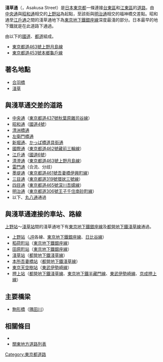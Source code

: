 {{japanese|japanese=浅草 通り|kana=あさくさ どおり|romaji=Asakusa Doori}}

'''淺草通'''（{{lang|ja|浅草通り}}，Asakusa Street）是[[日本|日本]][[東京都|東京都]]一條連接[[台東區|台東區]]和[[江東區_(東京)|江東區]]的[[道路|道路]]，由[[中央通_(東京都)|中央通]]與[[昭和通_(東京都)|昭和通]]相交的[[上野站|上野站]]為起點，至該街與[[明治通_(東京都)|明治通]]相交的福神橋交差點。昭和通至[[江戶通|江戶通]]之間的淺草通地下為[[東京地下鐵銀座線|東京地下鐵銀座線]]深度最淺的部分。日本最早的地下鐵就是在此道路下通過。

由以下的[[國道|國道]]、[[都道府縣道|都道]]組成。
*[[東京都道463號上野月島線|東京都道463號上野月島線]]
*[[東京都道453號本鄉龜戶線|東京都道453號本鄉龜戶線]]

==著名地點==
*[[合羽橋|合羽橋]]
*[[淺草|淺草]]

==與淺草通交差的道路==
*[[中央通_(東京都)|中央通]]（[[東京都道437號秋葉原雜司谷線|東京都道437號秋葉原雜司谷線]]）
*[[昭和通_(東京都)|昭和通]]（[[國道4號_(日本)|國道4號]]）
*[[清洲橋通|清洲橋通]]
*[[左衛門橋通|左衛門橋通]]
*[[新堀通|新堀通]]、[[かっぱ橋道具街通|かっぱ橋道具街通]]
*[[東京都道462號藏前三輪線|國際通]]（[[東京都道462號藏前三輪線|東京都道462號藏前三輪線]]）
*[[江戶通|江戶通]]（[[國道6號_(日本)|國道6號]]）
*[[清澄通|清澄通]]（[[東京都道463號上野月島線|東京都道463號上野月島線]]）
*[[雷門通|雷門通]]（合流、分歧）
*[[墨堤通|墨堤通]]（[[東京都道461號吾妻橋伊興町線|東京都道461號吾妻橋伊興町線]]）
*[[三目通|三目通]]（[[東京都道319號環狀三號線|東京都道319號環狀三號線]]）
*[[四目通|四目通]]（[[東京都道465號深川吾嬬線|東京都道465號深川吾嬬線]]）
*[[明治通_(東京都)|明治通]]（[[東京都道306號王子千住南砂町線|東京都道306號王子千住南砂町線]]）
*以下、[[丸八通|丸八通]]通過

==與淺草通連接的車站、路線==
[[上野站|上野站]]～[[淺草站|淺草站]]間的淺草通地下有[[東京地下鐵銀座線|東京地下鐵銀座線]]及[[都營地下鐵淺草線|都營地下鐵淺草線]]通過。

*[[上野站|上野站]]（[[東日本旅客鐵道|JR]]各線、[[東京地下鐵銀座線|東京地下鐵銀座線]]、[[日比谷線|日比谷線]]）
*[[稻荷町站|稻荷町站]]（[[東京地下鐵銀座線|東京地下鐵銀座線]]）
*[[田原町站|田原町站]]（[[東京地下鐵銀座線|東京地下鐵銀座線]]）
*[[淺草站|淺草站]]（[[都營地下鐵淺草線|都營地下鐵淺草線]]）
*[[本所吾妻橋站|本所吾妻橋站]]（[[都營地下鐵淺草線|都營地下鐵淺草線]]）
*[[東京天空樹站|東京天空樹站]]（[[東武伊勢崎線|東武伊勢崎線]]）
*[[押上站|押上站]]（[[都營地下鐵淺草線|都營地下鐵淺草線]]、[[東京地下鐵半藏門線|東京地下鐵半藏門線]]、[[東武伊勢崎線|東武伊勢崎線]]、[[京成押上線|京成押上線]]）

==主要橋梁==
*[[駒形橋|駒形橋]]（[[隅田川|隅田川]]）

==相關條目==
{{portal box|日本|公路}}
*{{Link-ja|日本公路|日本の道路}}
*[[關東地方道路列表|關東地方道路列表]]

{{DEFAULTSORT:Asakusa Dori}}
[[Category:東京都道路|Category:東京都道路]]



{{道路小作品}}